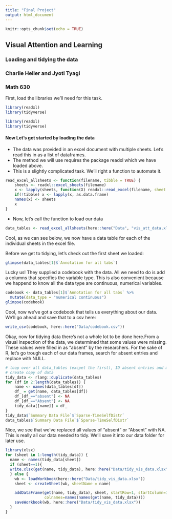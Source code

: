 ---
title: "Final Project"
output: html_document
---

```{r setup, include=FALSE}
knitr::opts_chunk$set(echo = TRUE)
```
## Visual Attention and Learning
### Loading and tidying the data

### Charlie Heller and Jyoti Tyagi
### Math 630

First, load the libraries we'll need for this task.
```{r echo=TRUE, eval=FALSE}
library(readxl)
library(tidyverse)
```

```{r echo=TRUE, eval=TRUE, include=FALSE}
library(readxl)
library(tidyverse)
```

#### Now Let's get started by loading the data
* The data was provided in an excel document with multiple sheets. Let's read this in as a list of dataframes.
* The method we will use requires the package readxl which we have loaded above.
* This is a slightly complicated task. We'll right a function to automate it.

```{r echo=TRUE, eval=TRUE}
read_excel_allsheets <- function(filename, tibble = TRUE) {
    sheets <- readxl::excel_sheets(filename)
    x <- lapply(sheets, function(X) readxl::read_excel(filename, sheet = X))
    if(!tibble) x <- lapply(x, as.data.frame)
    names(x) <- sheets
    x
}
```

* Now, let's call the function to load our data

```{r echo=TRUE, eval=TRUE}
data_tables <- read_excel_allsheets(here::here("Data", "vis_att_data.xlsx"))
```
Cool, as we can see below, we now have a data table for each of the individual sheets in the excel file.

Before we get to tidying, let's check out the first sheet we loaded:
```{r echo=TRUE, eval=TRUE}
glimpse(data_tables[1]$`Annotation for all tabs`)
```
Lucky us! They supplied a codebook with the data. All we need to do is add a columns that specifies the variable type. This is also convenient because we happend to know all the data type are continuous, numerical variables.

```{r echo=TRUE, eval=TRUE}
codebook <- data_tables[1]$`Annotation for all tabs` %>%
  mutate(data_type = "numerical continuous")
glimpse(codebook)
```
Cool, now we've got a codebook that tells us everything about our data. We'll go ahead and save that to a csv here:
```{r echo=TRUE, eval=TRUE}
write_csv(codebook, here::here("Data/codebook.csv"))
```

Okay, now for tidying data there's not a whole lot to be done here.From a visual inspection of the data, we determined that some values were missing. These values were filled in as "absent" by the researchers. For the sake of R, let's go trough each of our data frames, search for absent entries and replace with NULL.

```{r echo=TRUE, eval=TRUE}
# loop over all data_tables (excpet the first), ID absent entries and mutate these to NULL
# create copy of data
tidy_data <- rlang::duplicate(data_tables)
for (df in 2:length(data_tables)) {
    name <- names(data_tables[df])
    df_ = get(name, data_tables[df])
    df_[df_=="absent"] <- NA
    df_[df_=="Absent"] <- NA
    tidy_data[[name]] = df_
}
tidy_data$`Summary Data File`$`Sparse-TimeSelfDistr`
data_tables$`Summary Data File`$`Sparse-TimeSelfDistr`
```
Nice, we see that we've replaced all values of "absent" or "Absent" with NA. This is really all our data needed to tidy. We'll save it into our data folder for later use.

```{r echo=TRUE, eval=TRUE}
library(xlsx)
for (sheet in 1:length(tidy_data)) {
  name <- names(tidy_data[sheet])
  if (sheet==1){
  write.xlsx(get(name, tidy_data), here::here("Data/tidy_vis_data.xlsx"), sheetName=name)
  } else {
    wb <- loadWorkbook(here::here("Data/tidy_vis_data.xlsx"))
    sheet <- createSheet(wb, sheetName = name)

    addDataFrame(get(name, tidy_data), sheet, startRow=1, startColumn=1,
                 colnames=names(names(get(name, tidy_data))))
    saveWorkbook(wb, here::here("Data/tidy_vis_data.xlsx"))
  }
}
```
